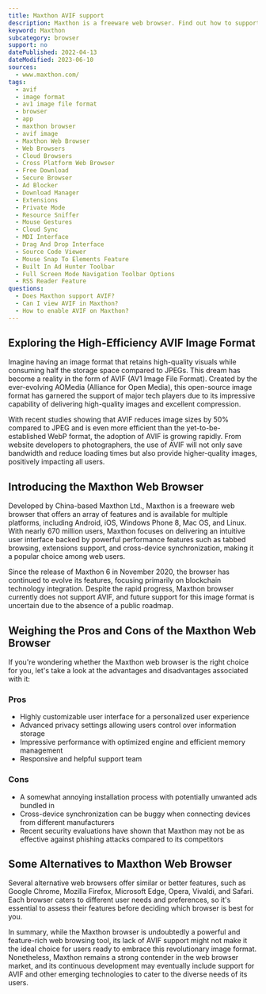 ```yaml
---
title: Maxthon AVIF support
description: Maxthon is a freeware web browser. Find out how to support and view AVIF images.
keyword: Maxthon
subcategory: browser
support: no
datePublished: 2022-04-13
dateModified: 2023-06-10
sources:
  - www.maxthon.com/
tags:
  - avif
  - image format
  - av1 image file format
  - browser
  - app
  - maxthon browser
  - avif image
  - Maxthon Web Browser
  - Web Browsers
  - Cloud Browsers
  - Cross Platform Web Browser
  - Free Download
  - Secure Browser
  - Ad Blocker
  - Download Manager
  - Extensions
  - Private Mode
  - Resource Sniffer
  - Mouse Gestures
  - Cloud Sync
  - MDI Interface
  - Drag And Drop Interface
  - Source Code Viewer
  - Mouse Snap To Elements Feature
  - Built In Ad Hunter Toolbar
  - Full Screen Mode Navigation Toolbar Options
  - RSS Reader Feature
questions:
  - Does Maxthon support AVIF?
  - Can I view AVIF in Maxthon?
  - How to enable AVIF on Maxthon?
---
```


## Exploring the High-Efficiency AVIF Image Format

Imagine having an image format that retains high-quality visuals while consuming half the storage space compared to JPEGs. This dream has become a reality in the form of AVIF (AV1 Image File Format). Created by the ever-evolving AOMedia (Alliance for Open Media), this open-source image format has garnered the support of major tech players due to its impressive capability of delivering high-quality images and excellent compression.

With recent studies showing that AVIF reduces image sizes by 50% compared to JPEG and is even more efficient than the yet-to-be-established WebP format, the adoption of AVIF is growing rapidly. From website developers to photographers, the use of AVIF will not only save bandwidth and reduce loading times but also provide higher-quality images, positively impacting all users.

## Introducing the Maxthon Web Browser

Developed by China-based Maxthon Ltd., Maxthon is a freeware web browser that offers an array of features and is available for multiple platforms, including Android, iOS, Windows Phone 8, Mac OS, and Linux. With nearly 670 million users, Maxthon focuses on delivering an intuitive user interface backed by powerful performance features such as tabbed browsing, extensions support, and cross-device synchronization, making it a popular choice among web users.

Since the release of Maxthon 6 in November 2020, the browser has continued to evolve its features, focusing primarily on blockchain technology integration. Despite the rapid progress, Maxthon browser currently does not support AVIF, and future support for this image format is uncertain due to the absence of a public roadmap.

## Weighing the Pros and Cons of the Maxthon Web Browser

If you're wondering whether the Maxthon web browser is the right choice for you, let's take a look at the advantages and disadvantages associated with it:

### Pros

- Highly customizable user interface for a personalized user experience
- Advanced privacy settings allowing users control over information storage
- Impressive performance with optimized engine and efficient memory management
- Responsive and helpful support team

### Cons

- A somewhat annoying installation process with potentially unwanted ads bundled in
- Cross-device synchronization can be buggy when connecting devices from different manufacturers
- Recent security evaluations have shown that Maxthon may not be as effective against phishing attacks compared to its competitors

## Some Alternatives to Maxthon Web Browser

Several alternative web browsers offer similar or better features, such as Google Chrome, Mozilla Firefox, Microsoft Edge, Opera, Vivaldi, and Safari. Each browser caters to different user needs and preferences, so it's essential to assess their features before deciding which browser is best for you.

In summary, while the Maxthon browser is undoubtedly a powerful and feature-rich web browsing tool, its lack of AVIF support might not make it the ideal choice for users ready to embrace this revolutionary image format. Nonetheless, Maxthon remains a strong contender in the web browser market, and its continuous development may eventually include support for AVIF and other emerging technologies to cater to the diverse needs of its users.
